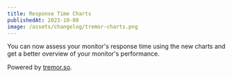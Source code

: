 ```yaml
---
title: Response Time Charts
publishedAt: 2023-10-08
image: /assets/changelog/tremor-charts.png
---
```


You can now assess your monitor's response time using the new charts and get a
better overview of your monitor's performance.

Powered by [tremor.so](https://tremor.so).
